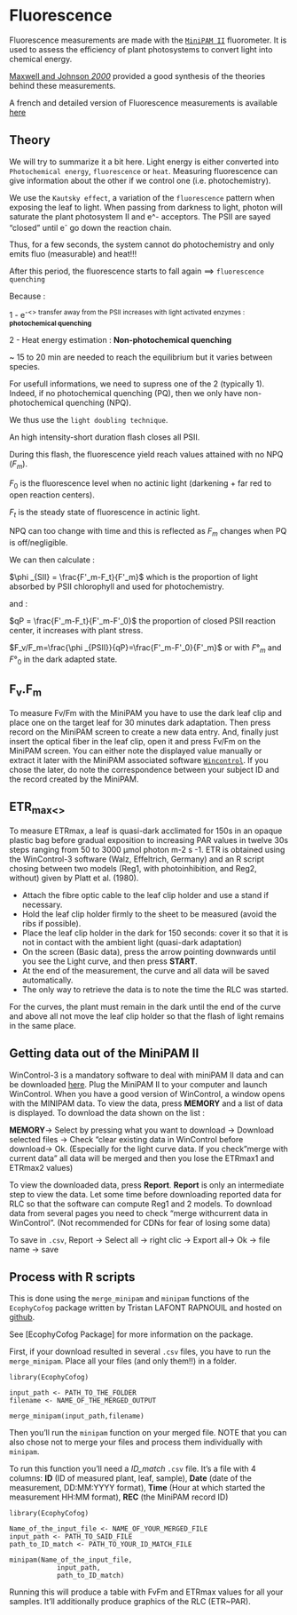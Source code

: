 # Fluorescence

Fluorescence measurements are made with the [`MiniPAM II`](document/machine/MiniPAM II/minipamexp.pdf) fluorometer.
It is used to assess the efficiency of plant photosystems to convert light into chemical energy.

[Maxwell and Johnson *2000*](document/trait/fluorescence/Maxwell and Johnson - 2000 - Chlorophyll fluorescence—a practical guide.pdf) provided a good synthesis of the theories behind these measurements. 

A french and detailed version of Fluorescence measurements is available [here](document/machine/MiniPAM II/Manuel Mini-PAM II6300_ Maxime B)

## Theory

We will try to summarize it a bit here.
Light energy is either converted into `Photochemical energy`, `fluorescence` or `heat`.
Measuring fluorescence can give information about the other if we control one (i.e. photochemistry).

We use the `Kautsky effect`, a variation of the `fluorescence` pattern when exposing the leaf to light.
When passing from darkness to light, photon will saturate the plant photosystem II and e^- acceptors.
The PSII are sayed "closed" until e^-^ go down the reaction chain.

Thus, for a few seconds, the system cannot do photochemistry and only emits fluo (measurable) and heat!!!

After this period, the fluorescence starts to fall again ==> `fluorescence quenching`

Because : 

1 - e<sup>-<\sup> transfer away from the PSII increases with light activated enzymes : **photochemical quenching**

2 - Heat energy estimation : **Non-photochemical quenching**

\~ 15 to 20 min are needed to reach the equilibrium but it varies between species.

For usefull informations, we need to supress one of the 2 (typically 1).
Indeed, if no photochemical quenching (PQ), then we only have non-photochemical quenching (NPQ).

We thus use the `light doubling technique`.

An high intensity-short duration flash closes all PSII.

During this flash, the fluorescence yield reach values attained with no NPQ ($F_m$).

$F_0$ is the fluorescence level when no actinic light (darkening + far red to open reaction centers).

$F_t$ is the steady state of fluorescence in actinic light.

NPQ can too change with time and this is reflected as $F_m$ changes when PQ is off/negligible.

We can then calculate :

$\phi _{SII} = \frac{F'_m-F_t}{F'_m}$ which is the proportion of light absorbed by PSII chlorophyll and used for photochemistry.

and :

$qP = \frac{F'_m-F_t}{F'_m-F'_0}$ the proportion of closed PSII reaction center, it increases with plant stress.

$F_v/F_m=\frac{\phi _{PSII}}{qP}=\frac{F'_m-F'_0}{F'_m}$ or with $F°_m$ and $F°_0$ in the dark adapted state.

## F<sub>v</sub>.F<sub>m</sub>

To measure Fv/Fm with the MiniPAM you have to use the dark leaf clip and place one on the target leaf for 30 minutes dark adaptation. 
Then press record on the MiniPAM screen to create a new data entry.
And, finally just insert the optical fiber in the leaf clip, open it and press Fv/Fm on the MiniPAM screen.
You can either note the displayed value manually or extract it later with the MiniPAM associated software [`Wincontrol`](https://www.walz.com/products/chl_p700/mini-pam-II/downloads.html).
If you chose the later, do note the correspondence between your subject ID and the record created by the MiniPAM.

## ETR<sub>max<\sub>

To measure ETRmax, a leaf is quasi-dark acclimated for 150s in an opaque plastic bag before gradual exposition to increasing PAR values in twelve 30s steps ranging from 50 to 3000 µmol photon m-2 s -1.
ETR is obtained using the WinControl-3 software (Walz, Effeltrich, Germany) and an R script chosing between two models (Reg1, with photoinhibition, and Reg2, without) given by Platt et al. (1980).

 - Attach the fibre optic cable to the leaf clip holder and use a stand if necessary.
 - Hold the leaf clip holder firmly to the sheet to be measured (avoid the ribs if possible).
 - Place the leaf clip holder in the dark for 150 seconds: cover it so that it is not in contact with the ambient light (quasi-dark adaptation)
 - On the screen (Basic data), press the arrow pointing downwards until you see the Light curve, and then press **START**. 
 - At the end of the measurement, the curve and all data will be saved automatically.
 - The only way to retrieve the data is to note the time the RLC was started.

For the curves, the plant must remain in the dark until the end of the curve and above all not move the leaf clip holder so that the flash of light remains in the same place.

## Getting data out of the MiniPAM II

WinControl-3  is a mandatory software to deal with miniPAM II data and can be downloaded [here](https://www.walz.com/products/chl_p700/mini-pam-II/downloads.html).
Plug the MiniPAM II to your computer and launch WinControl.
When you have a good version of WinControl, a window opens with the MINIPAM data. 
To view the data, press **MEMORY** and a list of data is displayed. 
To download the data shown on the list :

**MEMORY**→ Select by pressing what you want to download → Download selected files → Check "clear existing data in WinControl before download→ Ok. 
(Especially for the light curve data. If you check "merge with current data" all data will be merged and then you lose the ETRmax1 and ETRmax2 values)

To view the downloaded data, press **Report**.
**Report** is only an intermediate step to view the data.
Let some time before downloading reported data for RLC so that the software can compute Reg1 and 2 models.
To download data from several pages you need to check "merge withcurrent data in WinControl". 
(Not recommended for CDNs for fear of losing some data)

To save in `.csv`, Report → Select all → right clic → Export all→ Ok → file name → save

## Process with R scripts

This is done using the `merge_minipam` and `minipam` functions of the `EcophyCofog` package written by Tristan LAFONT RAPNOUIL and hosted on [github](https://github.com/LafontRapnouilTristan/EcophyCofog).

See [EcophyCofog Package] for more information on the package.

First, if your download resulted in several `.csv` files, you have to run the `merge_minipam`.
Place all your files (and only them!!) in a folder.


```
library(EcophyCofog)

input_path <- PATH_TO_THE_FOLDER
filename <- NAME_OF_THE_MERGED_OUTPUT

merge_minipam(input_path,filename)
```

Then you'll run the `minipam` function on your merged file.
NOTE that you can also chose not to merge your files and process them individually with `minipam`.

To run this function you'll need a *ID_match* `.csv` file.
It's a file with 4 columns: **ID** (ID of measured plant, leaf, sample), **Date** (date of the measurement, DD:MM:YYYY format), **Time** (Hour at which started the measurement HH:MM format), **REC** (the MiniPAM record ID)

```
library(EcophyCofog)

Name_of_the_input_file <- NAME_OF_YOUR_MERGED_FILE
input_path <- PATH_TO_SAID_FILE
path_to_ID_match <- PATH_TO_YOUR_ID_MATCH_FILE

minipam(Name_of_the_input_file,
            input_path,
            path_to_ID_match)
```

Running this will produce a table with FvFm and ETRmax values for all your samples.
It'll additionally produce graphics of the RLC (ETR~PAR).